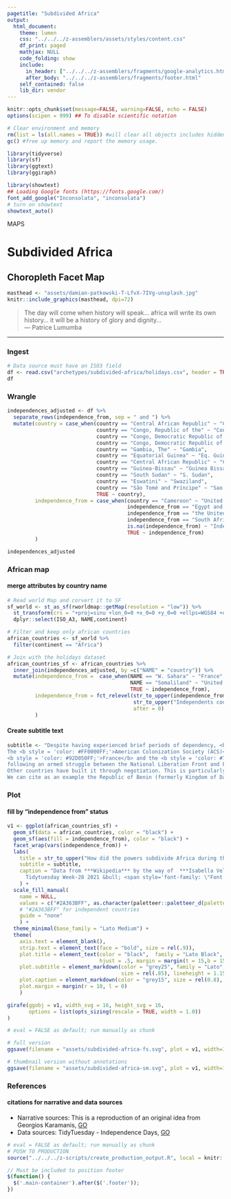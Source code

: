 ```yaml
---
pagetitle: "Subdivided Africa"
output: 
  html_document:
    theme: lumen
    css: "../../../z-assemblers/assets/styles/content.css"
    df_print: paged
    mathjax: NULL
    code_folding: show
    include:
      in_header: ["../../../z-assemblers/fragments/google-analytics.html", "../../../z-assemblers/fragments/header.html"]
      after_body: "../../../z-assemblers/fragments/footer.html"
    self_contained: false
    lib_dir: vendor
---
```


```r

knitr::opts_chunk$set(message=FALSE, warning=FALSE, echo = FALSE)
options(scipen = 999) ## To disable scientific notation

# Clear environment and memory
rm(list = ls(all.names = TRUE)) #will clear all objects includes hidden objects.
gc() #free up memory and report the memory usage.

library(tidyverse)
library(sf)
library(ggtext)
library(ggiraph)

library(showtext)
## Loading Google fonts (https://fonts.google.com/)
font_add_google("Inconsolata", "inconsolata")
# turn on showtext
showtext_auto()

```

<div class="activity">
MAPS  
</div>

# Subdivided Africa
## Choropleth Facet Map

```r

masthead <- "assets/damian-patkowski-T-LfvX-7IVg-unsplash.jpg"
knitr::include_graphics(masthead, dpi=72)

```

> The day will come when history will speak... africa will write its own history... it will be a history of glory and dignity...\
--- Patrice Lumumba\

***

### Ingest

```r

# Data source must have an ISO3 field
df <- read.csv("archetypes/subdivided-africa/holidays.csv", header = TRUE, encoding = "UTF-8")
df

```

### Wrangle

```r

independences_adjusted <- df %>% 
  separate_rows(independence_from, sep = " and ") %>% 
  mutate(country = case_when(country == "Central African Republic" ~ "Central African Rep.",
                             country == "Congo, Republic of the" ~ "Congo (Brazzaville)",
                             country == "Congo, Democratic Republic of the" ~ "Congo (Kinshasa)",
                             country == "Congo, Democratic Republic of the" ~ "Congo (Kinshasa)",
                             country == "Gambia, The" ~ "Gambia",
                             country == "Equatorial Guinea" ~ "Eq. Guinea",
                             country == "Central African Republic" ~ "Central African Rep.",
                             country == "Guinea-Bissau" ~ "Guinea Bissau",
                             country == "South Sudan" ~ "S. Sudan",
                             country == "Eswatini" ~ "Swaziland",
                             country == "São Tomé and Príncipe" ~ "Sao Tome and Principe",
                             TRUE ~ country),
         independence_from = case_when(country == "Cameroon" ~ "United Kingdom",
                                       independence_from == "Egypt and the United Kingdom" ~ "United Kingdom",
                                       independence_from == "the United Kingdom" ~ "United Kingdom",
                                       independence_from == "South Africa" ~ "United Kingdom",
                                       is.na(independence_from) ~ "Independents countries",
                                       TRUE ~ independence_from)
         )

independences_adjusted

```

### African map
#### merge attributes by country name

```r

# Read world Map and corvert it to SF
sf_world <- st_as_sf(rworldmap::getMap(resolution = "low")) %>%
  st_transform(crs = "+proj=sinu +lon_0=0 +x_0=0 +y_0=0 +ellps=WGS84 +datum=WGS84 +units=m +no_defs") %>%
  dplyr::select(ISO_A3, NAME,continent)

# Filter and keep only african countries
african_countries <- sf_world %>%
  filter(continent == "Africa")

# Join with the holidays dataset
african_countries_sf <- african_countries %>% 
  inner_join(independences_adjusted, by =c("NAME" = "country")) %>% 
  mutate(independence_from =  case_when(NAME == "W. Sahara" ~ "France",
                                        NAME == "Somaliland" ~ "United Kingdom",
                                        TRUE ~ independence_from),
         independence_from = fct_relevel(str_to_upper(independence_from), 
                                         str_to_upper("Independents countries"), 
                                         after = 0)
         )

```

#### Create subtitle text

```r

subtitle <- "Despite having experienced brief periods of dependency, <b style = 'color: #2A363BFF;'>Egypt</b> and <b  style = 'color: #2A363BFF'>Ethiopia</b> are among the rare countries of the continent never to have known a total dependence vis-a-vis foreign powers.<br>
The <b style = 'color: #FF0000FF;'>American Colonization Society (ACS)</b> formed in 1817 to send free African-Americans to Africa as an alternative to emancipation in the United States, gave his independency to Liberia in 1847.<br>
<b style = 'color: #92D050FF;'>France</b> and the <b style = 'color: #7030A0FF'>United Kingdom</b> were the main colonizers. Some countries obtained their independence after armed struggles, this is notably the case of Algeria, whose independence was acquired <br>
following an armed struggle between the National Liberation Front and France.<br>
Other countries have built it through negotiation. This is particularly the case with Nigeria, which obtained it in 1960. However, most countries obtained it following grants from settlers.<br>
We can cite as an example the Republic of Benin (formerly Kingdom of DanhomÃ¨) which, like some of its neighbors of West Africa obtained it from the grant by France."

```

### Plot
#### fill by "independence from" status

```r

v1 <- ggplot(african_countries_sf) + 
  geom_sf(data = african_countries, color = "black") + 
  geom_sf(aes(fill = independence_from), color = "black") + 
  facet_wrap(vars(independence_from)) + 
  labs(
    title = str_to_upper("How did the powers subdivide Africa during the colonial period ?"),
    subtitle = subtitle,
    caption = "Data from ***Wikipedia*** by the way of  ***Isabella Velasquez***.<br>
      Tidytuesday Week-28 2021 &bull; <span style='font-family: \"Font Awesome 5 Brands\"'>&#xf099;</span>**@issa_madjid**" 
    ) + 
  scale_fill_manual(
    name = NULL,
    values = c("#2A363BFF", as.character(paletteer::paletteer_d(palette = "Redmonder::qMSOStd"))), 
    # "#2A363BFF" for independent countries
    guide = "none"
    ) + 
  theme_minimal(base_family = "Lato Medium") + 
  theme(
    axis.text = element_blank(),
    strip.text = element_text(face = "bold", size = rel(.9)),
    plot.title = element_text(color = "black",  family = "Lato Black", size = rel(1.5), 
                              hjust = .5, margin = margin(t = 15,b = 15)),
    plot.subtitle = element_markdown(color = "grey25", family = "Lato", face = "bold.italic", 
                                     size = rel(.85), lineheight = 1.15, linewidth = 80),
    plot.caption = element_markdown(color = "grey15", size = rel(0.8), margin = margin(t = 10,b = 10)),
    plot.margin = margin(r = 10, l = 0)
    )

girafe(ggobj = v1, width_svg = 16, height_svg = 16,
       options = list(opts_sizing(rescale = TRUE, width = 1.0))
)

```


```r

# eval = FALSE as default; run manually as chunk

# full version
ggsave(filename = "assets/subdivided-africa-fs.svg", plot = v1, width=1152/72, height=1152/72)

# thumbnail version without annotations
ggsave(filename = "assets/subdivided-africa-sm.svg", plot = v1, width=16, height=16)

```


### References
#### citations for narrative and data sources

* Narrative sources: This is a reproduction of an original idea from Georgios Karamanis, [GO](https://triasbogor.com/geokaramanis){target="_blank"}
* Data sources: TidyTuesday - Independence Days, [GO](https://github.com/rfordatascience/tidytuesday/tree/master/data/2021/2021-07-06){target="_blank"}



```r

# eval = FALSE as default; run manually as chunk
# PUSH TO PRODUCTION
source("../../../z-scripts/create_production_output.R", local = knitr::knit_global())

```


```js

// Must be included to position footer
$(function() {
  $('.main-container').after($('.footer'));
})

```

